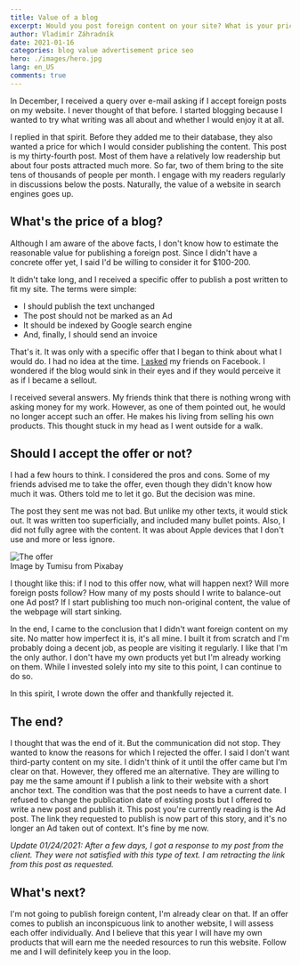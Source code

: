 ```yaml
---
title: Value of a blog
excerpt: Would you post foreign content on your site? What is your price?
author: Vladimír Záhradník
date: 2021-01-16
categories: blog value advertisement price seo
hero: ./images/hero.jpg
lang: en_US
comments: true
---
```


In December, I received a query over e-mail asking if I accept foreign posts on my website. I never thought of that before. I started blogging because I wanted to try what writing was all about and whether I would enjoy it at all.

I replied in that spirit. Before they added me to their database, they also wanted a price for which I would consider publishing the content. This post is my thirty-fourth post. Most of them have a relatively low readership but about four posts attracted much more. So far, two of them bring to the site tens of thousands of people per month. I engage with my readers regularly in discussions below the posts. Naturally, the value of a website in search engines goes up.

## What's the price of a blog?
Although I am aware of the above facts, I don't know how to estimate the reasonable value for publishing a foreign post. Since I didn't have a concrete offer yet, I said I'd be willing to consider it for $100-200.

It didn't take long, and I received a specific offer to publish a post written to fit my site. The terms were simple:
- I should publish the text unchanged
- The post should not be marked as an Ad
- It should be indexed by Google search engine
- And, finally, I should send an invoice



That's it. It was only with a specific offer that I began to think about what I would do. I had no idea at the time. [I asked][fb-query] my friends on Facebook. I wondered if the blog would sink in their eyes and if they would perceive it as if I became a sellout.

I received several answers. My friends think that there is nothing wrong with asking money for my work. However, as one of them pointed out, he would no longer accept such an offer. He makes his living from selling his own products. This thought stuck in my head as I went outside for a walk.

## Should I accept the offer or not?
I had a few hours to think. I considered the pros and cons. Some of my friends advised me to take the offer, even though they didn't know how much it was. Others told me to let it go. But the decision was mine.

The post they sent me was not bad. But unlike my other texts, it would stick out. It was written too superficially, and included many bullet points. Also, I did not fully agree with the content. It was about Apple devices that I don't use and more or less ignore.

<div className="Image__Medium">
  <img src="./images/deal.jpg" alt="The offer" />
  <figcaption>Image by Tumisu from Pixabay</figcaption>
</div>

I thought like this: if I nod to this offer now, what will happen next? Will more foreign posts follow? How many of my posts should I write to balance-out one Ad post? If I start publishing too much non-original content, the value of the webpage will start sinking.

In the end, I came to the conclusion that I didn't want foreign content on my site. No matter how imperfect it is, it's all mine. I built it from scratch and I'm probably doing a decent job, as people are visiting it regularly. I like that I'm the only author. I don't have my own products yet but I'm already working on them. While I invested solely into my site to this point, I can continue to do so.

In this spirit, I wrote down the offer and thankfully rejected it.

## The end?
I thought that was the end of it. But the communication did not stop. They wanted to know the reasons for which I rejected the offer. I said I don't want third-party content on my site. I didn't think of it until the offer came but I'm clear on that. However, they offered me an alternative. They are willing to pay me the same amount if I publish a link to their website with a short anchor text. The condition was that the post needs to have a current date. I refused to change the publication date of existing posts but I offered to write a new post and publish it. This post you're currently reading is the Ad post. The link they requested to publish is now part of this story, and it's no longer an Ad taken out of context. It's fine by me now.

*Update 01/24/2021: After a few days, I got a response to my post from the client. They were not satisfied with this type of text. I am retracting the link from this post as requested.*

## What's next?
I'm not going to publish foreign content, I'm already clear on that. If an offer comes to publish an inconspicuous link to another website, I will assess each offer individually. And I believe that this year I will have my own products that will earn me the needed resources to run this website. Follow me and I will definitely keep you in the loop.

[//]: # (Used references)
[fb-query]: https://www.facebook.com/vladimir.zahradnik1/posts/3786533351367871
